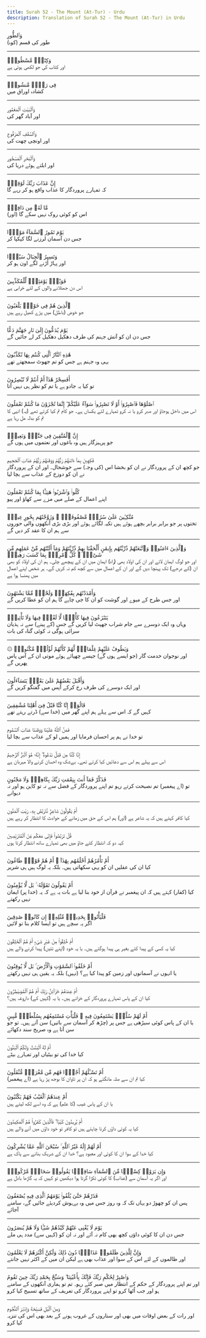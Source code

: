 ```yaml
---
title: Surah 52 - The Mount (At-Tur) - Urdu
description: Translation of Surah 52 - The Mount (At-Tur) in Urdu
---
```





<Aside type="quran" title="1">
وَٱلطُّورِ
</Aside>

<Aside type="reference" title="1">
(کوہ) طور کی قسم
</Aside>

---

<Aside type="quran" title="2">
وَكِتَٰبٍۢ مَّسْطُورٍۢ
</Aside>

<Aside type="reference" title="2">
اور کتاب کی جو لکھی ہوئی ہے
</Aside>

---

<Aside type="quran" title="3">
فِى رَقٍّۢ مَّنشُورٍۢ
</Aside>

<Aside type="reference" title="3">
کشادہ اوراق میں
</Aside>

---

<Aside type="quran" title="4">
وَٱلْبَيْتِ ٱلْمَعْمُورِ
</Aside>

<Aside type="reference" title="4">
اور آباد گھر کی
</Aside>

---

<Aside type="quran" title="5">
وَٱلسَّقْفِ ٱلْمَرْفُوعِ
</Aside>

<Aside type="reference" title="5">
اور اونچی چھت کی
</Aside>

---

<Aside type="quran" title="6">
وَٱلْبَحْرِ ٱلْمَسْجُورِ
</Aside>

<Aside type="reference" title="6">
اور ابلتے ہوئے دریا کی
</Aside>

---

<Aside type="quran" title="7">
إِنَّ عَذَابَ رَبِّكَ لَوَٰقِعٌۭ
</Aside>

<Aside type="reference" title="7">
کہ تمہارے پروردگار کا عذاب واقع ہو کر رہے گا
</Aside>

---

<Aside type="quran" title="8">
مَّا لَهُۥ مِن دَافِعٍۢ
</Aside>

<Aside type="reference" title="8">
(اور) اس کو کوئی روک نہیں سکے گا
</Aside>

---

<Aside type="quran" title="9">
يَوْمَ تَمُورُ ٱلسَّمَآءُ مَوْرًۭا
</Aside>

<Aside type="reference" title="9">
جس دن آسمان لرزنے لگا کپکپا کر
</Aside>

---

<Aside type="quran" title="10">
وَتَسِيرُ ٱلْجِبَالُ سَيْرًۭا
</Aside>

<Aside type="reference" title="10">
اور پہاڑ اُڑنے لگے اون ہو کر
</Aside>

---

<Aside type="quran" title="11">
فَوَيْلٌۭ يَوْمَئِذٍۢ لِّلْمُكَذِّبِينَ
</Aside>

<Aside type="reference" title="11">
اس دن جھٹلانے والوں کے لئے خرابی ہے
</Aside>

---

<Aside type="quran" title="12">
ٱلَّذِينَ هُمْ فِى خَوْضٍۢ يَلْعَبُونَ
</Aside>

<Aside type="reference" title="12">
جو خوض (باطل) میں پڑے کھیل رہے ہیں
</Aside>

---

<Aside type="quran" title="13">
يَوْمَ يُدَعُّونَ إِلَىٰ نَارِ جَهَنَّمَ دَعًّا
</Aside>

<Aside type="reference" title="13">
جس دن ان کو آتش جہنم کی طرف دھکیل دھکیل کر لے جائیں گے
</Aside>

---

<Aside type="quran" title="14">
هَٰذِهِ ٱلنَّارُ ٱلَّتِى كُنتُم بِهَا تُكَذِّبُونَ
</Aside>

<Aside type="reference" title="14">
یہی وہ جہنم ہے جس کو تم جھوٹ سمجھتے تھے
</Aside>

---

<Aside type="quran" title="15">
أَفَسِحْرٌ هَٰذَآ أَمْ أَنتُمْ لَا تُبْصِرُونَ
</Aside>

<Aside type="reference" title="15">
تو کیا یہ جادو ہے یا تم کو نظر ہی نہیں آتا
</Aside>

---

<Aside type="quran" title="16">
ٱصْلَوْهَا فَٱصْبِرُوٓا۟ أَوْ لَا تَصْبِرُوا۟ سَوَآءٌ عَلَيْكُمْ ۖ إِنَّمَا تُجْزَوْنَ مَا كُنتُمْ تَعْمَلُونَ
</Aside>

<Aside type="reference" title="16">
اس میں داخل ہوجاؤ اور صبر کرو یا نہ کرو تمہارے لئے یکساں ہے۔ جو کام تم کیا کرتے تھے (یہ) انہی کا تم کو بدلہ مل رہا ہے
</Aside>

---

<Aside type="quran" title="17">
إِنَّ ٱلْمُتَّقِينَ فِى جَنَّٰتٍۢ وَنَعِيمٍۢ
</Aside>

<Aside type="reference" title="17">
جو پرہیزگار ہیں وہ باغوں اور نعتموں میں ہوں گے
</Aside>

---

<Aside type="quran" title="18">
فَٰكِهِينَ بِمَآ ءَاتَىٰهُمْ رَبُّهُمْ وَوَقَىٰهُمْ رَبُّهُمْ عَذَابَ ٱلْجَحِيمِ
</Aside>

<Aside type="reference" title="18">
جو کچھ ان کے پروردگار نے ان کو بخشا اس (کی وجہ) سے خوشحال۔ اور ان کے پروردگار نے ان کو دوزخ کے عذاب سے بچا لیا
</Aside>

---

<Aside type="quran" title="19">
كُلُوا۟ وَٱشْرَبُوا۟ هَنِيٓـًٔۢا بِمَا كُنتُمْ تَعْمَلُونَ
</Aside>

<Aside type="reference" title="19">
اپنے اعمال کے صلے میں مزے سے کھاؤ اور پیو
</Aside>

---

<Aside type="quran" title="20">
مُتَّكِـِٔينَ عَلَىٰ سُرُرٍۢ مَّصْفُوفَةٍۢ ۖ وَزَوَّجْنَٰهُم بِحُورٍ عِينٍۢ
</Aside>

<Aside type="reference" title="20">
تختوں پر جو برابر برابر بچھے ہوئے ہیں تکیہ لگائے ہوئے اور بڑی بڑی آنکھوں والی حوروں سے ہم ان کا عقد کر دیں گے
</Aside>

---

<Aside type="quran" title="21">
وَٱلَّذِينَ ءَامَنُوا۟ وَٱتَّبَعَتْهُمْ ذُرِّيَّتُهُم بِإِيمَٰنٍ أَلْحَقْنَا بِهِمْ ذُرِّيَّتَهُمْ وَمَآ أَلَتْنَٰهُم مِّنْ عَمَلِهِم مِّن شَىْءٍۢ ۚ كُلُّ ٱمْرِئٍۭ بِمَا كَسَبَ رَهِينٌۭ
</Aside>

<Aside type="reference" title="21">
اور جو لوگ ایمان لائے اور ان کی اولاد بھی (راہ) ایمان میں ان کے پیچھے چلی۔ ہم ان کی اولاد کو بھی ان (کے درجے) تک پہنچا دیں گے اور ان کے اعمال میں سے کچھ کم نہ کریں گے۔ ہر شخص اپنے اعمال میں پھنسا ہوا ہے
</Aside>

---

<Aside type="quran" title="22">
وَأَمْدَدْنَٰهُم بِفَٰكِهَةٍۢ وَلَحْمٍۢ مِّمَّا يَشْتَهُونَ
</Aside>

<Aside type="reference" title="22">
اور جس طرح کے میوے اور گوشت کو ان کا جی چاہے گا ہم ان کو عطا کریں گے
</Aside>

---

<Aside type="quran" title="23">
يَتَنَٰزَعُونَ فِيهَا كَأْسًۭا لَّا لَغْوٌۭ فِيهَا وَلَا تَأْثِيمٌۭ
</Aside>

<Aside type="reference" title="23">
وہاں وہ ایک دوسرے سے جام شراب جھپٹ لیا کریں گے جس (کے پینے) سے نہ ہذیان سرائی ہوگی نہ کوئی گناہ کی بات
</Aside>

---

<Aside type="quran" title="24">
۞ وَيَطُوفُ عَلَيْهِمْ غِلْمَانٌۭ لَّهُمْ كَأَنَّهُمْ لُؤْلُؤٌۭ مَّكْنُونٌۭ
</Aside>

<Aside type="reference" title="24">
اور نوجوان خدمت گار (جو ایسے ہوں گے) جیسے چھپائے ہوئے موتی ان کے آس پاس پھریں گے
</Aside>

---

<Aside type="quran" title="25">
وَأَقْبَلَ بَعْضُهُمْ عَلَىٰ بَعْضٍۢ يَتَسَآءَلُونَ
</Aside>

<Aside type="reference" title="25">
اور ایک دوسرے کی طرف رخ کرکے آپس میں گفتگو کریں گے
</Aside>

---

<Aside type="quran" title="26">
قَالُوٓا۟ إِنَّا كُنَّا قَبْلُ فِىٓ أَهْلِنَا مُشْفِقِينَ
</Aside>

<Aside type="reference" title="26">
کہیں گے کہ اس سے پہلے ہم اپنے گھر میں (خدا سے) ڈرتے رہتے تھے
</Aside>

---

<Aside type="quran" title="27">
فَمَنَّ ٱللَّهُ عَلَيْنَا وَوَقَىٰنَا عَذَابَ ٱلسَّمُومِ
</Aside>

<Aside type="reference" title="27">
تو خدا نے ہم پر احسان فرمایا اور ہمیں لو کے عذاب سے بچا لیا
</Aside>

---

<Aside type="quran" title="28">
إِنَّا كُنَّا مِن قَبْلُ نَدْعُوهُ ۖ إِنَّهُۥ هُوَ ٱلْبَرُّ ٱلرَّحِيمُ
</Aside>

<Aside type="reference" title="28">
اس سے پہلے ہم اس سے دعائیں کیا کرتے تھے۔ بےشک وہ احسان کرنے والا مہربان ہے
</Aside>

---

<Aside type="quran" title="29">
فَذَكِّرْ فَمَآ أَنتَ بِنِعْمَتِ رَبِّكَ بِكَاهِنٍۢ وَلَا مَجْنُونٍ
</Aside>

<Aside type="reference" title="29">
تو (اے پیغمبر) تم نصیحت کرتے رہو تم اپنے پروردگار کے فضل سے نہ تو کاہن ہو اور نہ دیوانے
</Aside>

---

<Aside type="quran" title="30">
أَمْ يَقُولُونَ شَاعِرٌۭ نَّتَرَبَّصُ بِهِۦ رَيْبَ ٱلْمَنُونِ
</Aside>

<Aside type="reference" title="30">
کیا کافر کہتے ہیں کہ یہ شاعر ہے (اور) ہم اس کے حق میں زمانے کے حوادث کا انتظار کر رہے ہیں
</Aside>

---

<Aside type="quran" title="31">
قُلْ تَرَبَّصُوا۟ فَإِنِّى مَعَكُم مِّنَ ٱلْمُتَرَبِّصِينَ
</Aside>

<Aside type="reference" title="31">
کہہ دو کہ انتظار کئے جاؤ میں بھی تمہارے ساتھ انتظار کرتا ہوں
</Aside>

---

<Aside type="quran" title="32">
أَمْ تَأْمُرُهُمْ أَحْلَٰمُهُم بِهَٰذَآ ۚ أَمْ هُمْ قَوْمٌۭ طَاغُونَ
</Aside>

<Aside type="reference" title="32">
کیا ان کی عقلیں ان کو یہی سکھاتی ہیں۔ بلکہ یہ لوگ ہیں ہی شریر
</Aside>

---

<Aside type="quran" title="33">
أَمْ يَقُولُونَ تَقَوَّلَهُۥ ۚ بَل لَّا يُؤْمِنُونَ
</Aside>

<Aside type="reference" title="33">
کیا (کفار) کہتے ہیں کہ ان پیغمبر نے قرآن از خود بنا لیا ہے بات یہ ہے کہ یہ (خدا پر) ایمان نہیں رکھتے
</Aside>

---

<Aside type="quran" title="34">
فَلْيَأْتُوا۟ بِحَدِيثٍۢ مِّثْلِهِۦٓ إِن كَانُوا۟ صَٰدِقِينَ
</Aside>

<Aside type="reference" title="34">
اگر یہ سچے ہیں تو ایسا کلام بنا تو لائیں
</Aside>

---

<Aside type="quran" title="35">
أَمْ خُلِقُوا۟ مِنْ غَيْرِ شَىْءٍ أَمْ هُمُ ٱلْخَٰلِقُونَ
</Aside>

<Aside type="reference" title="35">
کیا یہ کسی کے پیدا کئے بغیر ہی پیدا ہوگئے ہیں۔ یا یہ خود (اپنے تئیں) پیدا کرنے والے ہیں
</Aside>

---

<Aside type="quran" title="36">
أَمْ خَلَقُوا۟ ٱلسَّمَٰوَٰتِ وَٱلْأَرْضَ ۚ بَل لَّا يُوقِنُونَ
</Aside>

<Aside type="reference" title="36">
یا انہوں نے آسمانوں اور زمین کو پیدا کیا ہے؟ (نہیں) بلکہ یہ یقین ہی نہیں رکھتے
</Aside>

---

<Aside type="quran" title="37">
أَمْ عِندَهُمْ خَزَآئِنُ رَبِّكَ أَمْ هُمُ ٱلْمُصَۣيْطِرُونَ
</Aside>

<Aside type="reference" title="37">
کیا ان کے پاس تمہارے پروردگار کے خزانے ہیں۔ یا یہ (کہیں کے) داروغہ ہیں؟
</Aside>

---

<Aside type="quran" title="38">
أَمْ لَهُمْ سُلَّمٌۭ يَسْتَمِعُونَ فِيهِ ۖ فَلْيَأْتِ مُسْتَمِعُهُم بِسُلْطَٰنٍۢ مُّبِينٍ
</Aside>

<Aside type="reference" title="38">
یا ان کے پاس کوئی سیڑھی ہے جس پر (چڑھ کر آسمان سے باتیں) سن آتے ہیں۔ تو جو سن آتا ہے وہ صریح سند دکھائے
</Aside>

---

<Aside type="quran" title="39">
أَمْ لَهُ ٱلْبَنَٰتُ وَلَكُمُ ٱلْبَنُونَ
</Aside>

<Aside type="reference" title="39">
کیا خدا کی تو بیٹیاں اور تمہارے بیٹے
</Aside>

---

<Aside type="quran" title="40">
أَمْ تَسْـَٔلُهُمْ أَجْرًۭا فَهُم مِّن مَّغْرَمٍۢ مُّثْقَلُونَ
</Aside>

<Aside type="reference" title="40">
(اے پیغمبر) کیا تم ان سے صلہ مانگتے ہو کہ ان پر تاوان کا بوجھ پڑ رہا ہے
</Aside>

---

<Aside type="quran" title="41">
أَمْ عِندَهُمُ ٱلْغَيْبُ فَهُمْ يَكْتُبُونَ
</Aside>

<Aside type="reference" title="41">
یا ان کے پاس غیب (کا علم) ہے کہ وہ اسے لکھ لیتے ہیں
</Aside>

---

<Aside type="quran" title="42">
أَمْ يُرِيدُونَ كَيْدًۭا ۖ فَٱلَّذِينَ كَفَرُوا۟ هُمُ ٱلْمَكِيدُونَ
</Aside>

<Aside type="reference" title="42">
کیا یہ کوئی داؤں کرنا چاہتے ہیں تو کافر تو خود داؤں میں آنے والے ہیں
</Aside>

---

<Aside type="quran" title="43">
أَمْ لَهُمْ إِلَٰهٌ غَيْرُ ٱللَّهِ ۚ سُبْحَٰنَ ٱللَّهِ عَمَّا يُشْرِكُونَ
</Aside>

<Aside type="reference" title="43">
کیا خدا کے سوا ان کا کوئی اور معبود ہے؟ خدا ان کے شریک بنانے سے پاک ہے
</Aside>

---

<Aside type="quran" title="44">
وَإِن يَرَوْا۟ كِسْفًۭا مِّنَ ٱلسَّمَآءِ سَاقِطًۭا يَقُولُوا۟ سَحَابٌۭ مَّرْكُومٌۭ
</Aside>

<Aside type="reference" title="44">
اور اگر یہ آسمان سے (عذاب) کا کوئی ٹکڑا گرتا ہوا دیکھیں تو کہیں کہ یہ گاڑھا بادل ہے
</Aside>

---

<Aside type="quran" title="45">
فَذَرْهُمْ حَتَّىٰ يُلَٰقُوا۟ يَوْمَهُمُ ٱلَّذِى فِيهِ يُصْعَقُونَ
</Aside>

<Aside type="reference" title="45">
پس ان کو چھوڑ دو یہاں تک کہ وہ روز جس میں وہ بےہوش کردیئے جائیں گے، سامنے آجائے
</Aside>

---

<Aside type="quran" title="46">
يَوْمَ لَا يُغْنِى عَنْهُمْ كَيْدُهُمْ شَيْـًۭٔا وَلَا هُمْ يُنصَرُونَ
</Aside>

<Aside type="reference" title="46">
جس دن ان کا کوئی داؤں کچھ بھی کام نہ آئے اور نہ ان کو (کہیں سے) مدد ہی ملے
</Aside>

---

<Aside type="quran" title="47">
وَإِنَّ لِلَّذِينَ ظَلَمُوا۟ عَذَابًۭا دُونَ ذَٰلِكَ وَلَٰكِنَّ أَكْثَرَهُمْ لَا يَعْلَمُونَ
</Aside>

<Aside type="reference" title="47">
اور ظالموں کے لئے اس کے سوا اور عذاب بھی ہے لیکن ان میں کے اکثر نہیں جانتے
</Aside>

---

<Aside type="quran" title="48">
وَٱصْبِرْ لِحُكْمِ رَبِّكَ فَإِنَّكَ بِأَعْيُنِنَا ۖ وَسَبِّحْ بِحَمْدِ رَبِّكَ حِينَ تَقُومُ
</Aside>

<Aside type="reference" title="48">
اور تم اپنے پروردگار کے حکم کے انتظار میں صبر کئے رہو۔ تم تو ہماری آنکھوں کے سامنے ہو اور جب اُٹھا کرو تو اپنے پروردگار کی تعریف کے ساتھ تسبیح کیا کرو
</Aside>

---

<Aside type="quran" title="49">
وَمِنَ ٱلَّيْلِ فَسَبِّحْهُ وَإِدْبَٰرَ ٱلنُّجُومِ
</Aside>

<Aside type="reference" title="49">
اور رات کے بعض اوقات میں بھی اور ستاروں کے غروب ہونے کے بعد بھی اس کی تنزیہ کیا کرو
</Aside>

---
